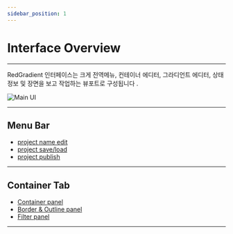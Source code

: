 ```yaml
---
sidebar_position: 1
---
```


# Interface Overview
<hr/>

RedGradient 인터페이스는 크게 전역메뉴, 컨테이너 에디터, 그라디언트 에디터, 상태 정보 및 장면을 보고 작업하는 뷰포트로 구성됩니다 .

![Main UI](./img/mainUI.png)

<hr/>

## Menu Bar
  - [project name edit](menuBar#project-name-edit)
  - [project save/load](menuBar#project-saveload)
  - [project publish](menuBar#project-publish)

<hr/>

## Container Tab
  - [Container panel](container/container/)
  - [Border & Outline panel](container/borderOutline)
  - [Filter panel](container/filter)

<hr/>
